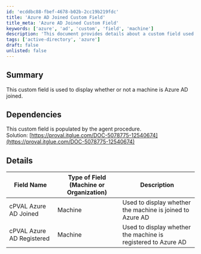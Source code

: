 ```yaml
---
id: 'ecddbc88-fbef-4678-b02b-2cc19b219fdc'
title: 'Azure AD Joined Custom Field'
title_meta: 'Azure AD Joined Custom Field'
keywords: ['azure', 'ad', 'custom', 'field', 'machine']
description: 'This document provides details about a custom field used to indicate whether a machine is joined to Azure Active Directory (AD). It includes information on dependencies and the specific field names utilized in the configuration.'
tags: ['active-directory', 'azure']
draft: false
unlisted: false
---
```

## Summary

This custom field is used to display whether or not a machine is Azure AD joined.

## Dependencies

This custom field is populated by the agent procedure.  
Solution: [https://proval.itglue.com/DOC-5078775-12540674](https://proval.itglue.com/DOC-5078775-12540674)

## Details

| Field Name                     | Type of Field (Machine or Organization) | Description                                        |
|--------------------------------|-----------------------------------------|----------------------------------------------------|
| cPVAL Azure AD Joined          | Machine                                 | Used to display whether the machine is joined to Azure AD |
| cPVAL Azure AD Registered      | Machine                                 | Used to display whether the machine is registered to Azure AD |












